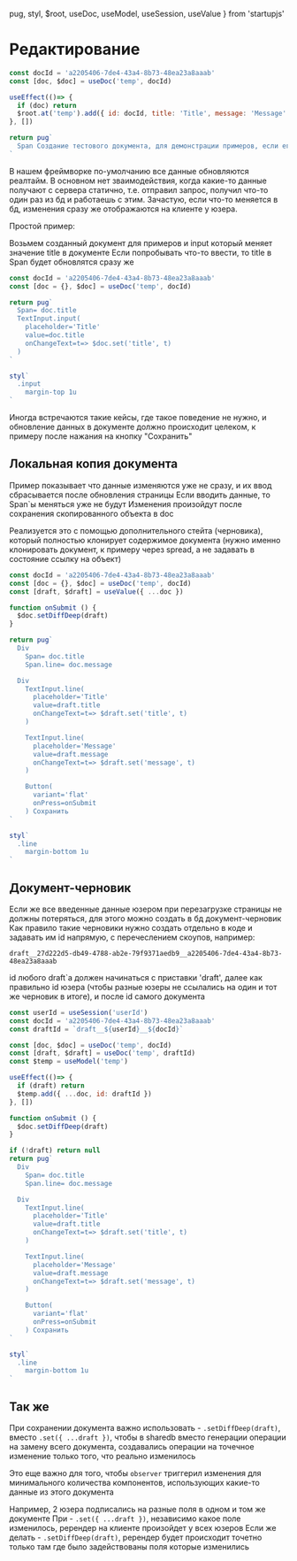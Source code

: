  pug,
  styl,
  $root,
  useDoc,
  useModel,
  useSession,
  useValue
} from 'startupjs'

# Редактирование

```jsx example
const docId = 'a2205406-7de4-43a4-8b73-48ea23a8aaab'
const [doc, $doc] = useDoc('temp', docId)

useEffect(()=> {
  if (doc) return
  $root.at('temp').add({ id: docId, title: 'Title', message: 'Message' })
}, [])

return pug`
  Span Создание тестового документа, для демонстрации примеров, если его не существует
`
```

В нашем фреймворке по-умолчанию все данные обновляются реалтайм.
В основном нет зваимодействия, когда какие-то данные получают с сервера статично, т.е. отправил запрос, получил что-то один раз из бд и работаешь с этим.
Зачастую, если что-то меняется в бд, изменения сразу же отображаются на клиенте у юзера.

Простой пример:

Возьмем созданный документ для примеров и input который меняет значение title в документе
Если попробывать что-то ввести, то title в Span будет обновлятся сразу же

```jsx example
const docId = 'a2205406-7de4-43a4-8b73-48ea23a8aaab'
const [doc = {}, $doc] = useDoc('temp', docId)

return pug`
  Span= doc.title
  TextInput.input(
    placeholder='Title'
    value=doc.title
    onChangeText=t=> $doc.set('title', t)
  )
`

styl`
  .input
    margin-top 1u
`
```

Иногда встречаются такие кейсы, где такое поведение не нужно, и обновление данных в документе должно происходит целеком, к примеру после нажания на кнопку "Сохранить"

## Локальная копия документа

Пример показывает что данные изменяются уже не сразу, и их ввод сбрасывается после обновления страницы
Если вводить данные, то Span`ы меняться уже не будут
Изменения произойдут после сохранения скопированного объекта в doc

Реализуется это с помощью дополнительного стейта (черновика), который полностью клонирует содержимое документа (нужно именно клонировать документ, к примеру через spread, а не задавать в состояние ссылку на объект)

```jsx example
const docId = 'a2205406-7de4-43a4-8b73-48ea23a8aaab'
const [doc = {}, $doc] = useDoc('temp', docId)
const [draft, $draft] = useValue({ ...doc })

function onSubmit () {
  $doc.setDiffDeep(draft)
}

return pug`
  Div
    Span= doc.title
    Span.line= doc.message

  Div
    TextInput.line(
      placeholder='Title'
      value=draft.title
      onChangeText=t=> $draft.set('title', t)
    )

    TextInput.line(
      placeholder='Message'
      value=draft.message
      onChangeText=t=> $draft.set('message', t)
    )

    Button(
      variant='flat'
      onPress=onSubmit
    ) Сохранить
`

styl`
  .line
    margin-bottom 1u
`
```

## Документ-черновик

Если же все введенные данные юзером при перезагрузке страницы не должны потеряться, для этого можно создать в бд документ-черновик
Как правило такие черновики нужно создать отдельно в коде и задавать им id напрямую, с перечеслением скоупов, например:

`draft__27d222d5-db49-4788-ab2e-79f9371aedb9__a2205406-7de4-43a4-8b73-48ea23a8aaab`

id любого draft`а должен начинаться с приставки 'draft', далее как правильно id юзера (чтобы разные юзеры не ссылались на один и тот же черновик в итоге), и после id самого документа

```jsx example
const userId = useSession('userId')
const docId = 'a2205406-7de4-43a4-8b73-48ea23a8aaab'
const draftId = `draft__${userId}__${docId}`

const [doc, $doc] = useDoc('temp', docId)
const [draft, $draft] = useDoc('temp', draftId)
const $temp = useModel('temp')

useEffect(()=> {
  if (draft) return
  $temp.add({ ...doc, id: draftId })
}, [])

function onSubmit () {
  $doc.setDiffDeep(draft)
}

if (!draft) return null
return pug`
  Div
    Span= doc.title
    Span.line= doc.message

  Div
    TextInput.line(
      placeholder='Title'
      value=draft.title
      onChangeText=t=> $draft.set('title', t)
    )

    TextInput.line(
      placeholder='Message'
      value=draft.message
      onChangeText=t=> $draft.set('message', t)
    )

    Button(
      variant='flat'
      onPress=onSubmit
    ) Сохранить
`

styl`
  .line
    margin-bottom 1u
`
```

## Так же
При сохранении документа важно использовать - `.setDiffDeep(draft)`, вместо `.set({ ...draft })`, чтобы в sharedb вместо генерации операции на замену всего документа, создавались операции на точечное изменение только того, что реально изменилось

Это еще важно для того, чтобы `observer` триггерил изменения для минимального количества компонентов, использующих какие-то данные из этого документа

Например, 2 юзера подписались на разные поля в одном и том же документе
При - `.set({ ...draft })`, независимо какое поле изменилось, ререндер на клиенте произойдет у всех юзеров
Если же делать - `.setDiffDeep(draft)`, ререндер будет происходит точетно только там где было задействованы поля которые изменились

